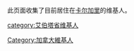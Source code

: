 此页面收集了目前居住在[[卡尔加里|卡尔加里]]的维基人。

[[Category:加拿大維基人|Category:加拿大維基人]]
[[category:艾伯塔省维基人|category:艾伯塔省维基人]]